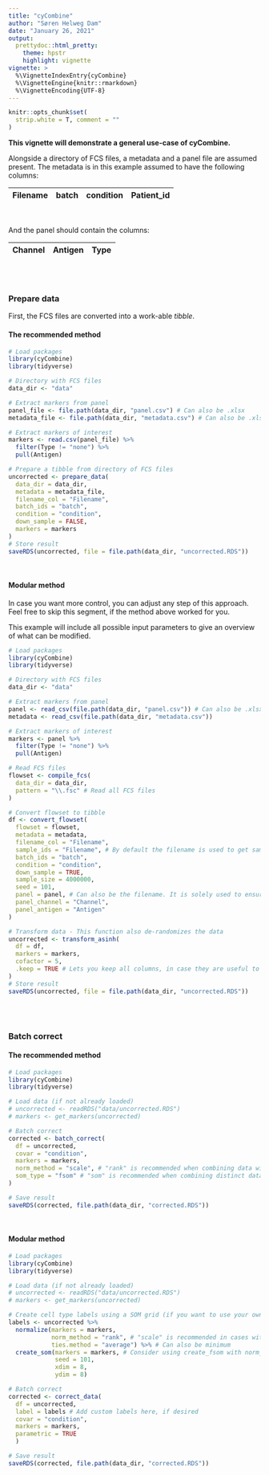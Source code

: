 ```yaml
---
title: "cyCombine"
author: "Søren Helweg Dam"
date: "January 26, 2021"
output: 
  prettydoc::html_pretty:
    theme: hpstr
    highlight: vignette
vignette: >
  %\VignetteIndexEntry{cyCombine}
  %\VignetteEngine{knitr::rmarkdown}
  %\VignetteEncoding{UTF-8}
---
```


```r
knitr::opts_chunk$set(
  strip.white = T, comment = ""
)
```

**This vignette will demonstrate a general use-case of cyCombine.**

Alongside a directory of FCS files, a metadata and a panel file are assumed present.
The metadata is in this example assumed to have the following columns:

| Filename | batch | condition | Patient_id |
|---------:|:------|-----------|:----------:|

<br>

And the panel should contain the columns:

| Channel | Antigen | Type |
|---------|---------|------|

<br><br>


### Prepare data

First, the FCS files are converted into a work-able *tibble*.

#### The recommended method

```r
# Load packages
library(cyCombine)
library(tidyverse)

# Directory with FCS files
data_dir <- "data"

# Extract markers from panel
panel_file <- file.path(data_dir, "panel.csv") # Can also be .xlsx
metadata_file <- file.path(data_dir, "metadata.csv") # Can also be .xlsx

# Extract markers of interest
markers <- read.csv(panel_file) %>% 
  filter(Type != "none") %>% 
  pull(Antigen)

# Prepare a tibble from directory of FCS files
uncorrected <- prepare_data(
  data_dir = data_dir,
  metadata = metadata_file, 
  filename_col = "Filename",
  batch_ids = "batch",
  condition = "condition",
  down_sample = FALSE,
  markers = markers
)
# Store result
saveRDS(uncorrected, file = file.path(data_dir, "uncorrected.RDS"))
```

<br>

#### Modular method

In case you want more control, you can adjust any step of this approach.
Feel free to skip this segment, if the method above worked for you.

This example will include all possible input parameters to give an overview of what can be modified.

```r
# Load packages
library(cyCombine)
library(tidyverse)

# Directory with FCS files
data_dir <- "data"

# Extract markers from panel
panel <- read_csv(file.path(data_dir, "panel.csv")) # Can also be .xlsx
metadata <- read_csv(file.path(data_dir, "metadata.csv"))

# Extract markers of interest
markers <- panel %>% 
  filter(Type != "none") %>% 
  pull(Antigen)

# Read FCS files
flowset <- compile_fcs(
  data_dir = data_dir,
  pattern = "\\.fsc" # Read all FCS files
)

# Convert flowset to tibble
df <- convert_flowset(
  flowset = flowset,
  metadata = metadata,
  filename_col = "Filename",
  sample_ids = "Filename", # By default the filename is used to get sample ids
  batch_ids = "batch",
  condition = "condition",
  down_sample = TRUE,
  sample_size = 4000000,
  seed = 101,
  panel = panel, # Can also be the filename. It is solely used to ensure the channel names match what you expect (i.e. what is in the panel_antigen column)
  panel_channel = "Channel",
  panel_antigen = "Antigen"
)

# Transform data - This function also de-randomizes the data
uncorrected <- transform_asinh(
  df = df,
  markers = markers,
  cofactor = 5,
  .keep = TRUE # Lets you keep all columns, in case they are useful to you
)
# Store result
saveRDS(uncorrected, file = file.path(data_dir, "uncorrected.RDS"))
```

<!-- #### Minimal input use-case 

This example illustrates the minimal, runnable use-case.
Feel free to skip.
It is recommended to as a minimum include the batches from the metadata, either as above or as a vector of the same length as the data.


```r
# Load packages
library(cyCombine)
library(tidyverse)

# Directory with FCS files
data_dir <- "data"

# Extract markers from panel
panel_file <- "data/panel.csv" # Can also be .xlsx
metadata <- read.csv("data/metadata.csv") # Can also be .xlsx

# Extract markers of interest
markers <- read.csv(panel_file) %>% 
  filter(Type != "none") %>% 
  pull(Antigen)

# Prepare a tibble from directory of FCS files
uncorrected <- prepare_data(
  data_dir = data_dir,
  down_sample = FALSE
)

# Extract batches

  

# Store result
saveRDS(uncorrected, file = "data/uncorrected.RDS")
``` 
-->
<br><br>

### Batch correct

#### The recommended method

```r
# Load packages
library(cyCombine)
library(tidyverse)

# Load data (if not already loaded)
# uncorrected <- readRDS("data/uncorrected.RDS")
# markers <- get_markers(uncorrected)

# Batch correct
corrected <- batch_correct(
  df = uncorrected,
  covar = "condition",
  markers = markers,
  norm_method = "scale", # "rank" is recommended when combining data with heavy batch effects
  som_type = "fsom" # "som" is recommended when combining distinct data with heavy batch effects
)

# Save result
saveRDS(corrected, file.path(data_dir, "corrected.RDS"))
```

<br>

#### Modular method

```r
# Load packages
library(cyCombine)
library(tidyverse)

# Load data (if not already loaded)
# uncorrected <- readRDS("data/uncorrected.RDS")
# markers <- get_markers(uncorrected)

# Create cell type labels using a SOM grid (if you want to use your own labels, they can be added manually and this step should not be run)
labels <- uncorrected %>% 
  normalize(markers = markers,
            norm_method = "rank", # "scale" is recommended in cases with light batch effects (e.g. when combining similar data)
            ties.method = "average") %>% # Can also be minimum
  create_som(markers = markers, # Consider using create_fsom with norm_method = "scale", when combining similar data
             seed = 101,
             xdim = 8,
             ydim = 8)

# Batch correct
corrected <- correct_data(
  df = uncorrected,
  label = labels # Add custom labels here, if desired
  covar = "condition",
  markers = markers,
  parametric = TRUE
  )

# Save result
saveRDS(corrected, file.path(data_dir, "corrected.RDS"))
```

